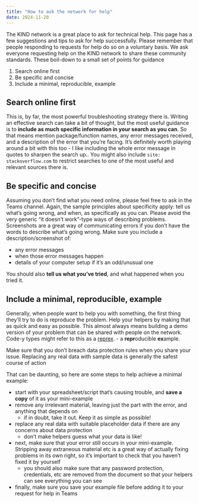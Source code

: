 ---
title: "How to ask the network for help"
date: 2024-11-20
---
  
The KIND network is a great place to ask for technical help. This page has a few suggestions and tips to ask for help successfully. Please remember that people responding to requests for help do so on a voluntary basis. We ask everyone requesting help on the KIND network to share these community standards. These boil-down to a small set of points for guidance

1. Search online first
1. Be specific and concise
1. Include a minimal, reproducible, example

## Search online first
This is, by far, the most powerful troubleshooting strategy there is. Writing an effective search can take a bit of thought, but the most useful guidance is to **include as much specific information in your search as you can**. So that means mention package/function names, any error messages received, and a description of the error that you're facing. It's definitely worth playing around a bit with this too - I like including the whole error message in quotes to sharpen the search up.. You might also include `site: stackoverflow.com` to restrict searches to one of the most useful and relevant sources there is.

## Be specific and concise

Assuming you don't find what you need online, please feel free to ask in the Teams channel. Again, the sample principles about specificity apply: tell us what's going wrong, and when, as specifically as you can. Please avoid the very generic "it doesn't work"-type ways of describing problems. Screenshots are a great way of communicating errors if you don't have the words to describe what's going wrong. Make sure you include a description/screenshot of:

* any error messages
* when those error messages happen
* details of your computer setup if it's an odd/unusual one

You should also **tell us what you've tried**, and what happened when you tried it.
  
## Include a minimal, reproducible, example
Generally, when people want to help you with something, the first thing they'll try to do is reproduce the problem. Help your helpers by making that as quick and easy as possible. This almost always means building a demo version of your problem that can be shared with people on the network. Code-y types might refer to this as a [reprex](https://reprex.tidyverse.org/articles/reprex-dos-and-donts.html). - a **repr**oducible **ex**ample.

::: {.callout-important}
Make sure that you don't breach data protection rules when you share your issue. Replacing any real data with sample data is generally the safest course of action
:::

That can be daunting, so here are some steps to help achieve a minimal example:

- start with your spreadsheet/script that's causing trouble, and **save a copy** of it as your mini-example
- remove any irrelevant material, leaving just the part with the error, and anything that depends on
    - if in doubt, take it out. Keep it as simple as possible!
- replace any real data with suitable placeholder data if there are any concerns about data protection
    - don't make helpers guess what your data is like!
- next, make sure that your error still occurs in your mini-example. Stripping away extraneous material etc is a great way of actually fixing problems in its own right, so it's important to check that you haven't fixed it by yourself
    - you should also make sure that any password protection, credentials, etc are removed from the document so that your helpers can see everything you can see
- finally, make sure you save your example file before adding it to your request for help in Teams